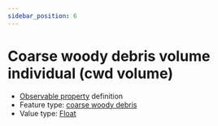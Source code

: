 ```yaml
---
sidebar_position: 6
---
```



# Coarse woody debris volume individual (cwd volume)

- [Observable property](/viewers/dawe-vocabs?uri=https://linked.data.gov.au/def/nrm/9ce420b8-8070-498c-974f-0eee82f23fd2) definition
- Feature type: [coarse woody debris](http://linked.data.gov.au/def/tern-cv/c001183f-c6b5-4162-8de9-0c7ed0eb3bfe)
- Value type: [Float](https://w3id.org/tern/ontologies/tern/Float)


<Example protocolModule="coarse-woody-debris-plot-measures" observableProperty="https://linked.data.gov.au/def/nrm/9ce420b8-8070-498c-974f-0eee82f23fd2" />
